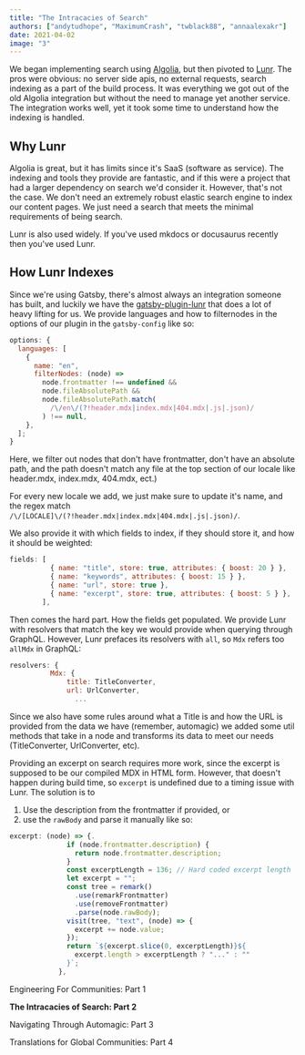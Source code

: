 ```yaml
---
title: "The Intracacies of Search"
authors: ["andytudhope", "MaximumCrash", "twblack88", "annaalexakr"]
date: 2021-04-02
image: "3"
---
```


We began implementing search using [Algolia](https://www.algolia.com/), but then pivoted to [Lunr](https://lunrjs.com/). The pros were obvious:
no server side apis, no external requests, search indexing as a part of the build process.
It was everything we got out of the old Algolia integration but without the need to manage yet
another service. The integration works well, yet it took some time to understand how the indexing
is handled.

## Why Lunr

Algolia is great, but it has limits since it's SaaS (software as service). The indexing and tools
they provide are fantastic, and if this were a project that had a larger dependency on search we'd
consider it. However, that's not the case. We don't need an extremely robust elastic search engine
to index our content pages. We just need a search that meets the minimal requirements of being search.

Lunr is also used widely. If you've used mkdocs or docusaurus recently then you've used Lunr.

## How Lunr Indexes

Since we're using Gatsby, there's almost always an integration someone has built, and luckily we have
the [gatsby-plugin-lunr](https://www.gatsbyjs.com/plugins/gatsby-plugin-lunr/) that does a lot of heavy lifting for us. We provide languages and how to filternodes
in the options of our plugin in the `gatsby-config` like so:

```js:title=gatsby-config.js
options: {
  languages: [
    {
      name: "en",
      filterNodes: (node) =>
        node.frontmatter !== undefined &&
        node.fileAbsolutePath &&
        node.fileAbsolutePath.match(
          /\/en\/(?!header.mdx|index.mdx|404.mdx|.js|.json)/
        ) !== null,
    },
  ];
}
```

<CTA>


Here, we filter out nodes that don't have frontmatter, don't have an absolute path, and the
path doesn't match any file at the top section of our locale like header.mdx, index.mdx, 404.mdx, ect.)

</CTA>


For every new locale we add, we just make sure to update it's name, and the regex match `/\/[LOCALE]\/(?!header.mdx|index.mdx|404.mdx|.js|.json)/`.

We also provide it with which fields to index, if they should store it, and how it should be weighted:

```js:title=gatsby-config.js
fields: [
          { name: "title", store: true, attributes: { boost: 20 } },
          { name: "keywords", attributes: { boost: 15 } },
          { name: "url", store: true },
          { name: "excerpt", store: true, attributes: { boost: 5 } },
        ],
```

Then comes the hard part. How the fields get populated.
We provide Lunr with resolvers that match the key we would provide when querying through GraphQL.
However, Lunr prefaces its resolvers with `all`, so `Mdx` refers too `allMdx` in GraphQL:

```js:title=gatsby-config.js
resolvers: {
          Mdx: {
              title: TitleConverter,
              url: UrlConverter,
                ...
```

Since we also have some rules around what a Title is and how the URL is provided from the data we have
(remember, automagic) we added some util methods that take in a node and transforms its data to meet our needs (TitleConverter, UrlConverter, etc).

Providing an excerpt on search requires more work, since the excerpt is supposed to be our compiled MDX in HTML form.
However, that doesn't happen during build time, so `excerpt` is undefined due to a timing issue with Lunr.
The solution is to

1. Use the description from the frontmatter if provided, or
2. use the `rawBody` and parse it manually like so:

```js:title=gatsby-config.js
excerpt: (node) => {.
              if (node.frontmatter.description) {
                return node.frontmatter.description;
              }
              const excerptLength = 136; // Hard coded excerpt length
              let excerpt = "";
              const tree = remark()
                .use(remarkFrontmatter)
                .use(removeFrontmatter)
                .parse(node.rawBody);
              visit(tree, "text", (node) => {
                excerpt += node.value;
              });
              return `${excerpt.slice(0, excerptLength)}${
                excerpt.length > excerptLength ? "..." : ""
              }`;
            },
```

<List>


<Link to="/en/blog/community/Engineering-for-communities">


Engineering For Communities: Part 1

</Link>


<Link to="/en/blog/community/eng-search">


**The Intracacies of Search: Part 2**

</Link>


<Link to="/en/blog/community/eng-navigation">


Navigating Through Automagic: Part 3

</Link>


<Link to="/en/blog/community/eng-language">


Translations for Global Communities: Part 4

</Link>


</List>

